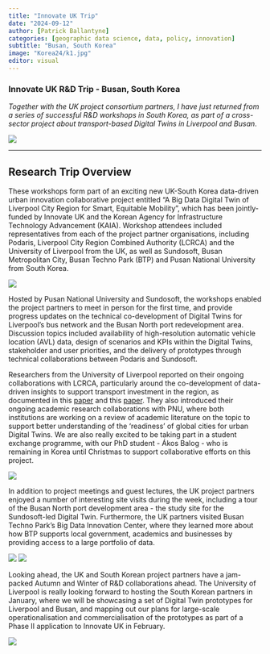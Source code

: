 ```yaml
---
title: "Innovate UK Trip"
date: "2024-09-12"
author: [Patrick Ballantyne]
categories: [geographic data science, data, policy, innovation]
subtitle: "Busan, South Korea"
image: "Korea24/k1.jpg"
editor: visual
---
```


### Innovate UK R&D Trip - Busan, South Korea

*Together with the UK project consortium partners, I have just returned from a series of successful R&D workshops in South Korea, as part of a cross-sector project about transport-based Digital Twins in Liverpool and Busan*. 

![](Korea24/k1.jpg)

------------------------------------------------------------------------

## Research Trip Overview 

These workshops form part of an exciting new UK-South Korea data-driven urban innovation collaborative project entitled “A Big Data Digital Twin of Liverpool City Region for Smart, Equitable Mobility”, which has been jointly-funded by Innovate UK and the Korean Agency for Infrastructure Technology Advancement (KAIA). Workshop attendees included representatives from each of the project partner organisations, including Podaris, Liverpool City Region Combined Authority (LCRCA) and the University of Liverpool from the UK, as well as Sundosoft, Busan Metropolitan City, Busan Techno Park (BTP) and Pusan National University from South Korea.

![](Korea24/k5.jpg)

Hosted by Pusan National University and Sundosoft, the workshops enabled the project partners to meet in person for the first time, and provide progress updates on the technical co-development of Digital Twins for Liverpool’s bus network and the Busan North port redevelopment area. Discussion topics included availability of high-resolution automatic vehicle location (AVL) data, design of scenarios and KPIs within the Digital Twins, stakeholder and user priorities, and the delivery of prototypes through technical collaborations between Podaris and Sundosoft. 

Researchers from the University of Liverpool reported on their ongoing collaborations with LCRCA, particularly around the co-development of data-driven insights to support transport investment in the region, as documented in this [paper](https://www.sciencedirect.com/science/article/pii/S0264275124005432) and this [paper](https://www.sciencedirect.com/science/article/pii/S019897152400108X). They also introduced their ongoing academic research collaborations with PNU, where both institutions are working on a review of academic literature on the topic to support better understanding of the ‘readiness’ of global cities for urban Digital Twins. We are also really excited to be taking part in a student exchange programme, with our PhD student - Ákos Balog - who is remaining in Korea until Christmas to support collaborative efforts on this project. 

![](Korea24/k6.jpg)

In addition to project meetings and guest lectures, the UK project partners enjoyed a number of interesting site visits during the week, including a tour of the Busan North port development area - the study site for the Sundosoft-led Digital Twin. Furthermore, the UK partners visited Busan Techno Park’s Big Data Innovation Center, where they learned more about how BTP supports local government, academics and businesses by providing access to a large portfolio of data. 

![](Korea24/k2.jpeg)
![](Korea24/k3.jpg)

Looking ahead, the UK and South Korean project partners have a jam-packed Autumn and Winter of R&D collaborations ahead. The University of Liverpool is really looking forward to hosting the South Korean partners in January, where we will be showcasing a set of Digital Twin prototypes for Liverpool and Busan, and mapping out our plans for large-scale operationalisation and commercialisation of the prototypes as part of a Phase II application to Innovate UK in February.

![](Korea24/k4.jpg)